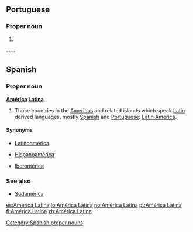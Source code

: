 ==Portuguese==

===Proper noun===
{{pt-proper noun|f|head=[[América]] [[latina|Latina]]}}

# {{l/en|Latin America}} {{gloss|parts of the Americas which speak Spanish or Portuguese}}

----  

==Spanish==

===Proper noun===
'''[[América]] [[Latina]]'''
# Those countries in the [[Americas]] and related islands which speak [[Latin]]-derived languages, mostly [[Spanish]] and [[Portuguese]]: [[Latin America]].

====Synonyms====

* {{qualifier|Including all Romance languages}} [[Latinoamérica]]
* {{qualifier|Hispanophone countries only}} [[Hispanoamérica]]
* {{qualifier|Spanish and Portuguese speaking countries only}} [[Iberomérica]]

===See also===
* [[Sudamérica]]

[[Category:Spanish proper nouns]]

[[es:América Latina]]
[[lo:América Latina]]
[[no:América Latina]]
[[pt:América Latina]]
[[fi:América Latina]]
[[zh:América Latina]]